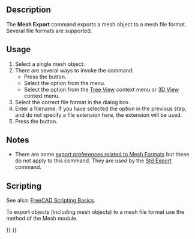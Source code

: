 <languages/>

{{Docnav
|[[Mesh_Import|Import]]
|[[Mesh_FromPartShape|FromPartShape]]
|[[Mesh_Workbench|Mesh]]
|IconL=Mesh_Import.svg
|IconR=Mesh_FromPartShape.svg
|IconC=Workbench_Mesh.svg
}}

{{GuiCommand
|Name=Mesh Export
|MenuLocation=Meshes → Export Mesh…
|Workbenches=[[Mesh_Workbench|Mesh]]
|SeeAlso=[[Std_Export|Std Export]], [[Import_Export|Import Export]]
}}

==Description==

The '''Mesh Export''' command exports a mesh object to a mesh file format. Several file formats are supported.

==Usage==

# Select a single mesh object.
# There are several ways to invoke the command:
#* Press the {{Button|[[Image:Mesh_Export.svg|16px]] [[Mesh_Export|Export Mesh…]]}} button.
#* Select the {{MenuCommand|Meshes → [[Image:Mesh_Export.svg|16px]] Export Mesh…}} option from the menu.
#* Select the {{MenuCommand|[[Image:Mesh_Export.svg|16px]] Export Mesh…}} option from the [[Tree_View|Tree View]] context menu or [[3D_View|3D View]] context menu.
# Select the correct file format in the dialog box.
# Enter a filename. If you have selected the {{Value|All files (*.*)}} option in the previous step, and do not specify a file extension here, the {{FileName|.stl}} extension will be used.
# Press the {{Button|Save}} button.

==Notes==

* There are some [[Import_Export_Preferences#Mesh_Formats|export preferences related to Mesh Formats]] but these do not apply to this command. They are used by the [[Std_Export|Std Export]] command.

==Scripting==

See also: [[FreeCAD_Scripting_Basics|FreeCAD Scripting Basics]].

To export objects (including mesh objects) to a mesh file format use the {{incode|export}} method of the Mesh module.

{{Code|code=
import FreeCAD
import Mesh

doc = FreeCAD.ActiveDocument

Mesh.export([doc.Cone, doc.Cylinder], "D:/testfiles/mymodel.stl")
}}


{{Docnav
|[[Mesh_Import|Import]]
|[[Mesh_FromPartShape|FromPartShape]]
|[[Mesh_Workbench|Mesh]]
|IconL=Mesh_Import.svg
|IconR=Mesh_FromPartShape.svg
|IconC=Workbench_Mesh.svg
}}

{{Mesh Tools navi{{#translation:}}}}
{{Userdocnavi{{#translation:}}}}
{{clear}}